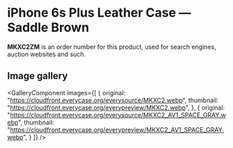
# iPhone 6s Plus Leather Case — Saddle Brown

<Callout type='info' emoji='👉🏻'>**MKXC2ZM** is an order number for this product, used for search engines, auction websites and such.</Callout>

## Image gallery

<GalleryComponent
    images={[
      {
        original: "https://cloudfront.everycase.org/everysource/MKXC2.webp",
        thumbnail: "https://cloudfront.everycase.org/everypreview/MKXC2.webp",
      },
      {
        original: "https://cloudfront.everycase.org/everysource/MKXC2_AV1_SPACE_GRAY.webp",
        thumbnail: "https://cloudfront.everycase.org/everypreview/MKXC2_AV1_SPACE_GRAY.webp",
      }
    ]}
  />
